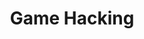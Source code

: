 ---
credit:
- Joseph Ravichandran
featured: false
location: Siebel CS 2405
slides: game_hacking.pdf
tags:
- rev
- pwn
- networking
- game hacking
time_start: 2019-09-19T18:00:00.000000-05:00
title: Game Hacking
week_number: 3
---